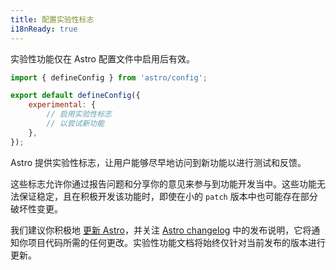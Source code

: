 ```yaml
---
title: 配置实验性标志
i18nReady: true
---
```


实验性功能仅在 Astro 配置文件中启用后有效。

```js title="astro.config.mjs"
import { defineConfig } from 'astro/config';

export default defineConfig({
    experimental: {
        // 启用实验性标志
        // 以尝试新功能
    },
});
```

Astro 提供实验性标志，让用户能够尽早地访问到新功能以进行测试和反馈。

这些标志允许你通过报告问题和分享你的意见来参与到功能开发当中。这些功能无法保证稳定，且在积极开发该功能时，即使在小的 `patch` 版本中也可能存在部分破坏性变更。

我们建议你积极地 [更新 Astro](/zh-cn/upgrade-astro/#升级到最新版本)，并关注 [Astro changelog](https://github.com/withastro/astro/blob/main/packages/astro/CHANGELOG.md) 中的发布说明，它将通知你项目代码所需的任何更改。实验性功能文档将始终仅针对当前发布的版本进行更新。
